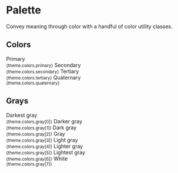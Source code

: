


<Meta title="Themes/MobileApp/System/Palette" />

# Palette

Convey meaning through color with a handful of color utility classes.

## Colors

<Preview>
  <Theme>
    <Grid gridTemplateColumns="repeat(4, 1fr)" gridGap={16}>
      <Box bg="primary" height={150} />
      <Box bg="secondary" height={150} />
      <Box bg="tertiary" height={150} />
      <Box bg="quaternary" height={150} />
      <Box backgroundImage={theme.colors.gradients.primary} height={150} />
      <Box backgroundImage={theme.colors.gradients.secondary} height={150} />
      <Box backgroundImage={theme.colors.gradients.tertiary} height={150} />
      <Box backgroundImage={theme.colors.gradients.quaternary} height={896} />
      <Box>
        Primary
        <br />
        <small>{theme.colors.primary}</small>
      </Box>
      <Box>
        Secondary
        <br />
        <small>{theme.colors.secondary}</small>
      </Box>
      <Box>
        Tertiary
        <br />
        <small>{theme.colors.tertiary}</small>
      </Box>
      <Box>
        Quaternary
        <br />
        <small>{theme.colors.quaternary}</small>
      </Box>
    </Grid>
  </Theme>
</Preview>

## Grays

<Preview>
  <Theme>
    <Grid gridTemplateColumns="repeat(4, 1fr)" gridGap={16}>
      <Box>
        <Box bg="gray.0" height={150} mb={3} />
        Darkest gray
        <br />
        <small>{theme.colors.gray[0]}</small>
      </Box>
      <Box>
        <Box bg="gray.1" height={150} mb={3} />
        Darker gray
        <br />
        <small>{theme.colors.gray[1]}</small>
      </Box>
      <Box>
        <Box bg="gray.2" height={150} mb={3} />
        Dark gray
        <br />
        <small>{theme.colors.gray[2]}</small>
      </Box>
      <Box>
        <Box bg="gray.3" height={150} mb={3} />
        Gray
        <br />
        <small>{theme.colors.gray[3]}</small>
      </Box>
      <Box>
        <Box bg="gray.4" height={150} mb={3} />
        Light gray
        <br />
        <small>{theme.colors.gray[4]}</small>
      </Box>
      <Box>
        <Box bg="gray.5" height={150} mb={3} />
        Lighter gray
        <br />
        <small>{theme.colors.gray[5]}</small>
      </Box>
      <Box>
        <Box bg="gray.6" height={150} mb={3} />
        Lightest gray
        <br />
        <small>{theme.colors.gray[6]}</small>
      </Box>
      <Box>
        <Box bg="gray.7" height={150} mb={3} border="1px solid #EAE8E9" />
        White
        <br />
        <small>{theme.colors.gray[7]}</small>
      </Box>
    </Grid>
  </Theme>
</Preview>
